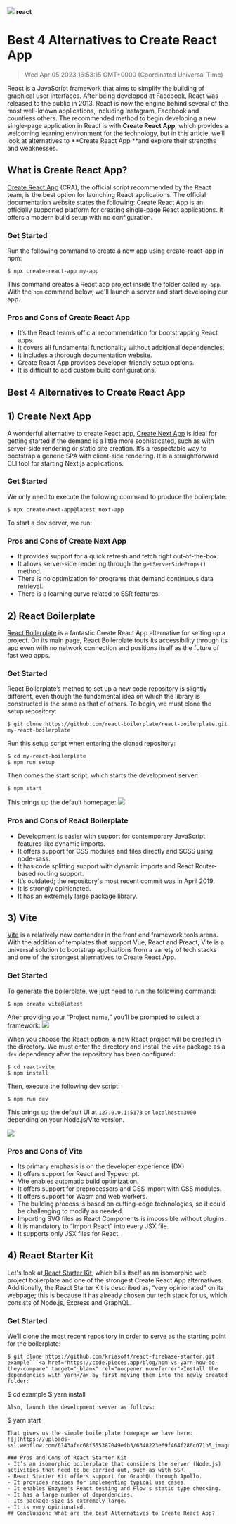 ![](https://uploads-ssl.webflow.com/6143afec68f555387049efb3/63dd7dda6f36a9216b7011e7_typing-at-laptop_295516f3fa937413cad1850bb672cb30_2000.jpeg)
**react**
# Best 4 Alternatives to Create React App
> Wed Apr 05 2023 16:53:15 GMT+0000 (Coordinated Universal Time)

React is a JavaScript framework that aims to simplify the building of graphical user interfaces. After being developed at Facebook, React was released to the public in 2013. React is now the engine behind several of the most well-known applications, including Instagram, Facebook and countless others. The recommended method to begin developing a new single-page application in React is with **Create React App**, which provides a we​​lcoming learning environment for the technology, but in this article, we’ll look at alternatives to **Create React App **and explore their strengths and weaknesses.

## What is Create React App?
<a href="https://create-react-app.dev/docs/getting-started" target="_blank" rel="noopener noreferrer">Create React App</a> (CRA), the official script recommended by the React team, is the best option for launching React applications. The official documentation website states the following:
Create React App is an officially supported platform for creating single-page React applications. It offers a modern build setup with no configuration.

### Get Started
Run the following command to create a new app using create-react-app in npm:
```
$ npx create-react-app my-app
```
This command creates a React app project inside the folder called ```my-app```.
With the ```npm``` command below, we'll launch a server and start developing our app.

### Pros and Cons of Create React App
- It’s the React team’s official recommendation for bootstrapping React apps.
- It covers all fundamental functionality without additional dependencies.
- It includes a thorough documentation website.
- Create React App provides developer-friendly setup options.
- It is difficult to add custom build configurations.

## Best 4 Alternatives to Create React App

## 1) Create Next App

A wonderful alternative to create React app, <a href="https://nextjs.org/docs/api-reference/create-next-app" target="_blank" rel="noopener noreferrer">Create Next App</a> is ideal for getting started if the demand is a little more sophisticated, such as with server-side rendering or static site creation. It’s a respectable way to bootstrap a generic SPA with client-side rendering. It is a straightforward CLI tool for starting Next.js applications.

### Get Started
We only need to execute the following command to produce the boilerplate:
```
$ npx create-next-app@latest next-app
```
To start a dev server, we run:

### **Pros and Cons of Create Next App**
- It provides support for a quick refresh and fetch right out-of-the-box.
- It allows server-side rendering through the ```getServerSideProps()``` method.
- There is no optimization for programs that demand continuous data retrieval.
- There is a learning curve related to SSR features.

## 2) React Boilerplate
<a href="https://www.reactboilerplate.com/" target="_blank" rel="noopener noreferrer">React Boilerplate</a> is a fantastic Create React App alternative for setting up a project. On its main page, React Boilerplate touts its accessibility through its app even with no network connection and positions itself as the future of fast web apps.

### Get Started
React Boilerplate’s method to set up a new code repository is slightly different, even though the fundamental idea on which the library is constructed is the same as that of others. To begin, we must clone the setup repository:

```
$ git clone https://github.com/react-boilerplate/react-boilerplate.git
my-react-boilerplate
```
Run this setup script when entering the cloned repository:
```
$ cd my-react-boilerplate
$ npm run setup
```
Then comes the start script, which starts the development server:
```
$ npm start
```
This brings up the default homepage:
![](https://uploads-ssl.webflow.com/6143afec68f555387049efb3/6348223e69f4647b57c071b6_image2_9981e89a3d4815dd4860eaf0eee0b075_800.png)

### Pros and Cons of React Boilerplate
- Development is easier with support for contemporary JavaScript features like dynamic imports.
- It offers support for CSS modules and files directly and SCSS using node-sass.
- It has code splitting support with dynamic imports and React Router-based routing support.
- It’s outdated; the repository's most recent commit was in April 2019.
- It is strongly opinionated.
- It has an extremely large package library.

## 3) Vite
<a href="https://vitejs.dev/guide/" target="_blank" rel="noopener noreferrer">Vite</a> is a relatively new contender in the front end framework tools arena. With the addition of templates that support Vue, React and Preact, Vite is a universal solution to bootstrap applications from a variety of tech stacks and one of the strongest alternatives to Create React App.

### Get Started
To generate the boilerplate, we just need to run the following command:
```
$ npm create vite@latest
```
After providing your “Project name,”  you’ll be prompted to select a framework:
![](https://uploads-ssl.webflow.com/6143afec68f555387049efb3/6348223e69f4646bb1c071b0_image4_60db8e5150a83efc7322f30cb260b410_800.png)

When you choose the React option, a new React project will be created in the directory. We must enter the directory and install the ```vite``` package as a ```dev``` dependency after the repository has been configured:
```
$ cd react-vite
$ npm install
```
Then, execute the following dev script:
```
$ npm run dev
```
This brings up the default UI at  ```127.0.0.1:5173``` or ```localhost:3000``` depending on your Node.js/Vite version.

![](https://uploads-ssl.webflow.com/6143afec68f555387049efb3/6348223e69f4648f64c071b1_image5_3318533782c9676a611332e371d891dc_800.png)

### Pros and Cons of Vite
- Its primary emphasis is on the developer experience (DX).
- It offers support for React and Typescript.
- Vite enables automatic build optimization.
- It offers support for preprocessors and CSS import with CSS modules.
- It offers support for Wasm and web workers.
- The building process is based on cutting-edge technologies, so it could be challenging to modify as needed.
- Importing SVG files as React Components is impossible without plugins.
- It is mandatory to “Import React” into every JSX file.
- It supports only JSX files for React.

## 4) React Starter Kit
Let's look at<a href="https://firebase.reactstarter.com/" target="_blank" rel="noopener noreferrer"> React Starter Kit</a>, which bills itself as an isomorphic web project boilerplate and one of the strongest Create React App alternatives. Additionally, the React Starter Kit is described as, “very opinionated” on its webpage; this is because it has already chosen our tech stack for us, which consists of Node.js, Express and GraphQL.

### Get Started
We’ll clone the most recent repository in order to serve as the starting point for the boilerplate:
```
$ git clone https://github.com/kriasoft/react-firebase-starter.git example```<a href="https://code.pieces.app/blog/npm-vs-yarn-how-do-they-compare" target="_blank" rel="noopener noreferrer">Install the dependencies with yarn</a> by first moving them into the newly created folder:
```
$ cd example
$ yarn install
```
Also, launch the development server as follows:
```
$ yarn start
```
That gives us the simple boilerplate homepage we have here:
![](https://uploads-ssl.webflow.com/6143afec68f555387049efb3/6348223e69f464f286c071b5_image6_f76478a87fb885e5029ebd93507e5575_800.png)

### Pros and Cons of React Starter Kit
- It’s an isomorphic boilerplate that considers the server (Node.js) activities that need to be carried out, such as with SSR.
- React Starter Kit offers support for GraphQL through Apollo.
- It provides recipes for implementing typical use cases.
- It enables Enzyme's React testing and Flow's static type checking.
- It has a large number of dependencies.
- Its package size is extremely large.
- It is very opinionated.
## Conclusion: What are the best Alternatives to Create React App?
